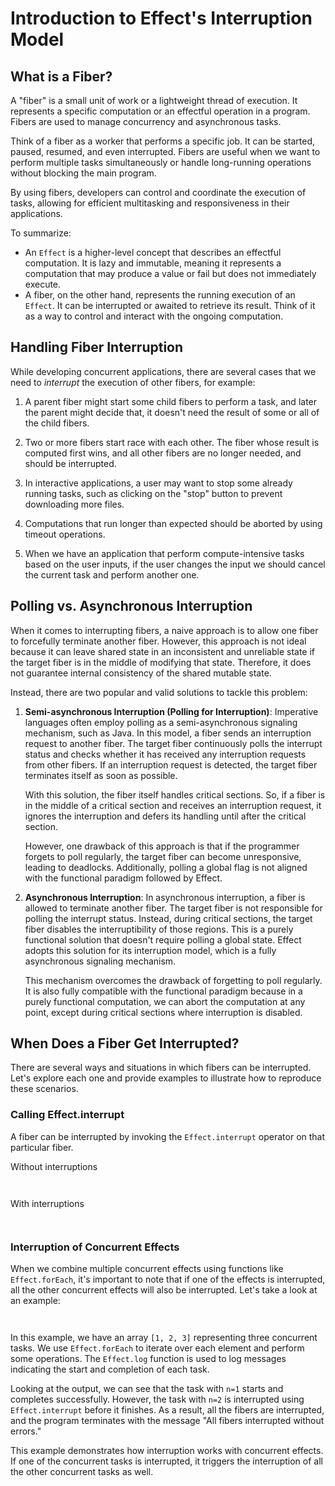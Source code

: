 
# Introduction to Effect's Interruption Model

## What is a Fiber?

A "fiber" is a small unit of work or a lightweight thread of execution. It represents a specific computation or an effectful operation in a program. Fibers are used to manage concurrency and asynchronous tasks.

Think of a fiber as a worker that performs a specific job. It can be started, paused, resumed, and even interrupted. Fibers are useful when we want to perform multiple tasks simultaneously or handle long-running operations without blocking the main program.

By using fibers, developers can control and coordinate the execution of tasks, allowing for efficient multitasking and responsiveness in their applications.

To summarize:

- An `Effect` is a higher-level concept that describes an effectful computation. It is lazy and immutable, meaning it represents a computation that may produce a value or fail but does not immediately execute.
- A fiber, on the other hand, represents the running execution of an `Effect`. It can be interrupted or awaited to retrieve its result. Think of it as a way to control and interact with the ongoing computation.

## Handling Fiber Interruption

While developing concurrent applications, there are several cases that we need to _interrupt_ the execution of other fibers, for example:

1. A parent fiber might start some child fibers to perform a task, and later the parent might decide that, it doesn't need the result of some or all of the child fibers.

2. Two or more fibers start race with each other. The fiber whose result is computed first wins, and all other fibers are no longer needed, and should be interrupted.

3. In interactive applications, a user may want to stop some already running tasks, such as clicking on the "stop" button to prevent downloading more files.

4. Computations that run longer than expected should be aborted by using timeout operations.

5. When we have an application that perform compute-intensive tasks based on the user inputs, if the user changes the input we should cancel the current task and perform another one.

## Polling vs. Asynchronous Interruption

When it comes to interrupting fibers, a naive approach is to allow one fiber to forcefully terminate another fiber. However, this approach is not ideal because it can leave shared state in an inconsistent and unreliable state if the target fiber is in the middle of modifying that state. Therefore, it does not guarantee internal consistency of the shared mutable state.

Instead, there are two popular and valid solutions to tackle this problem:

1. **Semi-asynchronous Interruption (Polling for Interruption)**: Imperative languages often employ polling as a semi-asynchronous signaling mechanism, such as Java. In this model, a fiber sends an interruption request to another fiber. The target fiber continuously polls the interrupt status and checks whether it has received any interruption requests from other fibers. If an interruption request is detected, the target fiber terminates itself as soon as possible.

   With this solution, the fiber itself handles critical sections. So, if a fiber is in the middle of a critical section and receives an interruption request, it ignores the interruption and defers its handling until after the critical section.

   However, one drawback of this approach is that if the programmer forgets to poll regularly, the target fiber can become unresponsive, leading to deadlocks. Additionally, polling a global flag is not aligned with the functional paradigm followed by Effect.

2. **Asynchronous Interruption**: In asynchronous interruption, a fiber is allowed to terminate another fiber. The target fiber is not responsible for polling the interrupt status. Instead, during critical sections, the target fiber disables the interruptibility of those regions. This is a purely functional solution that doesn't require polling a global state. Effect adopts this solution for its interruption model, which is a fully asynchronous signaling mechanism.

   This mechanism overcomes the drawback of forgetting to poll regularly. It is also fully compatible with the functional paradigm because in a purely functional computation, we can abort the computation at any point, except during critical sections where interruption is disabled.

## When Does a Fiber Get Interrupted?

There are several ways and situations in which fibers can be interrupted. Let's explore each one and provide examples to illustrate how to reproduce these scenarios.

### Calling Effect.interrupt

A fiber can be interrupted by invoking the `Effect.interrupt` operator on that particular fiber.

Without interruptions

<Tabs>
<Tab>

```ts file=<rootDir>/src/guide/interruption-model/without-interruptions-pipe.ts

```

</Tab>
<Tab>

```ts file=<rootDir>/src/guide/interruption-model/without-interruptions-gen.ts

```

</Tab>
</Tabs>

With interruptions

<Tabs>
<Tab>

```ts {5} file=<rootDir>/src/guide/interruption-model/with-interruptions-pipe.ts

```

</Tab>
<Tab>

```ts {6} file=<rootDir>/src/guide/interruption-model/with-interruptions-gen.ts

```

</Tab>
</Tabs>

### Interruption of Concurrent Effects

When we combine multiple concurrent effects using functions like `Effect.forEach`, it's important to note that if one of the effects is interrupted, all the other concurrent effects will also be interrupted. Let's take a look at an example:

<Tabs>
<Tab>

```ts file=<rootDir>/src/guide/interruption-model/concurrent-pipe.ts

```

</Tab>
<Tab>

```ts file=<rootDir>/src/guide/interruption-model/concurrent-gen.ts

```

</Tab>
</Tabs>

In this example, we have an array `[1, 2, 3]` representing three concurrent tasks. We use `Effect.forEach` to iterate over each element and perform some operations. The `Effect.log` function is used to log messages indicating the start and completion of each task.

Looking at the output, we can see that the task with `n=1` starts and completes successfully. However, the task with `n=2` is interrupted using `Effect.interrupt` before it finishes. As a result, all the fibers are interrupted, and the program terminates with the message "All fibers interrupted without errors."

This example demonstrates how interruption works with concurrent effects. If one of the concurrent tasks is interrupted, it triggers the interruption of all the other concurrent tasks as well.
